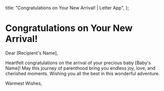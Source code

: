   title: "Congratulations on Your New Arrival! | Letter App",
};

# Congratulations on Your New Arrival!

Dear [Recipient's Name],

Heartfelt congratulations on the arrival of your precious baby [Baby's Name]! May this journey of parenthood bring you endless joy, love, and cherished moments. Wishing you all the best in this wonderful adventure.

Warmest Wishes,
